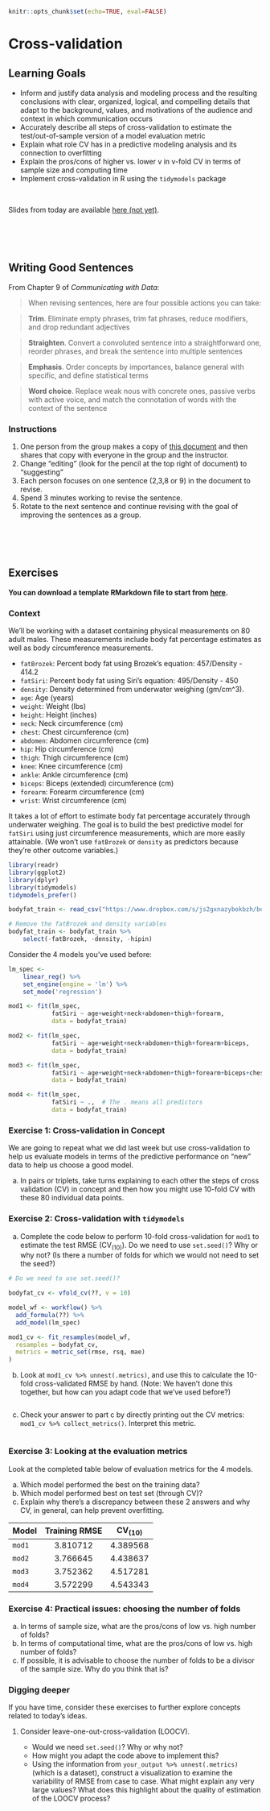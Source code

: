 ```r
knitr::opts_chunk$set(echo=TRUE, eval=FALSE)
```

# Cross-validation

## Learning Goals {.unnumbered}

-   Inform and justify data analysis and modeling process and the resulting conclusions with clear, organized, logical, and compelling details that adapt to the background, values, and motivations of the audience and context in which communication occurs
-   Accurately describe all steps of cross-validation to estimate the test/out-of-sample version of a model evaluation metric
-   Explain what role CV has in a predictive modeling analysis and its connection to overfitting
-   Explain the pros/cons of higher vs. lower v in v-fold CV in terms of sample size and computing time
-   Implement cross-validation in R using the `tidymodels` package

<br>

Slides from today are available [here (not yet)](LINK).

<br><br><br>

## Writing Good Sentences {.unnumbered}

From Chapter 9 of *Communicating with Data*:

> When revising sentences, here are four possible actions you can take:

> **Trim**. Eliminate empty phrases, trim fat phrases, reduce modifiers, and drop redundant adjectives

> **Straighten**. Convert a convoluted sentence into a straightforward one, reorder phrases, and break the sentence into multiple sentences

> **Emphasis**. Order concepts by importances, balance general with specific, and define statistical terms

> **Word choice**. Replace weak nous with concrete ones, passive verbs with active voice, and match the connotation of words with the context of the sentence

### Instructions {.unnumbered}

1.  One person from the group makes a copy of [this document](https://docs.google.com/document/d/1U905_Brwzf_TdhwClUafc6ImQWGiRTVfQC0iH4pwCJo/edit?usp=sharing) and then shares that copy with everyone in the group and the instructor.
2.  Change "editing" (look for the pencil at the top right of document) to "suggesting"
3.  Each person focuses on one sentence (2,3,8 or 9) in the document to revise.
4.  Spend 3 minutes working to revise the sentence.
5.  Rotate to the next sentence and continue revising with the goal of improving the sentences as a group.

<br><br><br>

## Exercises {.unnumbered}

**You can download a template RMarkdown file to start from [here](template_rmds/04-cv.Rmd).**

### Context {.unnumbered}

We'll be working with a dataset containing physical measurements on 80 adult males. These measurements include body fat percentage estimates as well as body circumference measurements.

-   `fatBrozek`: Percent body fat using Brozek's equation: 457/Density - 414.2
-   `fatSiri`: Percent body fat using Siri's equation: 495/Density - 450
-   `density`: Density determined from underwater weighing (gm/cm\^3).
-   `age`: Age (years)
-   `weight`: Weight (lbs)
-   `height`: Height (inches)
-   `neck`: Neck circumference (cm)
-   `chest`: Chest circumference (cm)
-   `abdomen`: Abdomen circumference (cm)
-   `hip`: Hip circumference (cm)
-   `thigh`: Thigh circumference (cm)
-   `knee`: Knee circumference (cm)
-   `ankle`: Ankle circumference (cm)
-   `biceps`: Biceps (extended) circumference (cm)
-   `forearm`: Forearm circumference (cm)
-   `wrist`: Wrist circumference (cm)

It takes a lot of effort to estimate body fat percentage accurately through underwater weighing. The goal is to build the best predictive model for `fatSiri` using just circumference measurements, which are more easily attainable. (We won't use `fatBrozek` or `density` as predictors because they're other outcome variables.)

```r
library(readr)
library(ggplot2)
library(dplyr)
library(tidymodels)
tidymodels_prefer()

bodyfat_train <- read_csv("https://www.dropbox.com/s/js2gxnazybokbzh/bodyfat_train.csv?dl=1")

# Remove the fatBrozek and density variables
bodyfat_train <- bodyfat_train %>%
    select(-fatBrozek, -density, -hipin)
```

Consider the 4 models you've used before:

```r
lm_spec <-
    linear_reg() %>% 
    set_engine(engine = 'lm') %>% 
    set_mode('regression')

mod1 <- fit(lm_spec,
            fatSiri ~ age+weight+neck+abdomen+thigh+forearm, 
            data = bodyfat_train)

mod2 <- fit(lm_spec,
            fatSiri ~ age+weight+neck+abdomen+thigh+forearm+biceps, 
            data = bodyfat_train)

mod3 <- fit(lm_spec,
            fatSiri ~ age+weight+neck+abdomen+thigh+forearm+biceps+chest+hip, 
            data = bodyfat_train)

mod4 <- fit(lm_spec,
            fatSiri ~ .,  # The . means all predictors
            data = bodyfat_train) 
```

### Exercise 1: Cross-validation in Concept {.unnumbered}

We are going to repeat what we did last week but use cross-validation to help us evaluate models in terms of the predictive performance on "new" data to help us choose a good model.

a.  In pairs or triplets, take turns explaining to each other the steps of cross validation (CV) in concept and then how you might use 10-fold CV with these 80 individual data points.

### Exercise 2: Cross-validation with `tidymodels` {.unnumbered}

a.  Complete the code below to perform 10-fold cross-validation for `mod1` to estimate the test RMSE ($\text{CV}_{(10)}$). Do we need to use `set.seed()`? Why or why not? (Is there a number of folds for which we would not need to set the seed?)

```r
# Do we need to use set.seed()?

bodyfat_cv <- vfold_cv(??, v = 10)

model_wf <- workflow() %>%
  add_formula(??) %>%
  add_model(lm_spec)

mod1_cv <- fit_resamples(model_wf,
  resamples = bodyfat_cv, 
  metrics = metric_set(rmse, rsq, mae)
)
```

b.  Look at `mod1_cv %>% unnest(.metrics)`, and use this to calculate the 10-fold cross-validated RMSE by hand. (Note: We haven't done this together, but how can you adapt code that we've used before?)

```r

```

c.  Check your answer to part c by directly printing out the CV metrics: `mod1_cv %>% collect_metrics()`. Interpret this metric.

```r

```

### Exercise 3: Looking at the evaluation metrics {.unnumbered}

Look at the completed table below of evaluation metrics for the 4 models.

a.  Which model performed the best on the training data?
b.  Which model performed best on test set (through CV)?
c.  Explain why there's a discrepancy between these 2 answers and why CV, in general, can help prevent overfitting.

| Model  | Training RMSE | $\text{CV}_{(10)}$ |
|:-------|:-------------:|:------------------:|
| `mod1` |   3.810712    |      4.389568      |
| `mod2` |   3.766645    |      4.438637      |
| `mod3` |   3.752362    |      4.517281      |
| `mod4` |   3.572299    |      4.543343      |

### Exercise 4: Practical issues: choosing the number of folds {.unnumbered}

a.  In terms of sample size, what are the pros/cons of low vs. high number of folds?
b.  In terms of computational time, what are the pros/cons of low vs. high number of folds?
c.  If possible, it is advisable to choose the number of folds to be a divisor of the sample size. Why do you think that is?

### Digging deeper {.unnumbered}

If you have time, consider these exercises to further explore concepts related to today's ideas.

1.  Consider leave-one-out-cross-validation (LOOCV).

    -   Would we need `set.seed()`? Why or why not?
    -   How might you adapt the code above to implement this?
    -   Using the information from `your_output %>% unnest(.metrics)` (which is a dataset), construct a visualization to examine the variability of RMSE from case to case. What might explain any very large values? What does this highlight about the quality of estimation of the LOOCV process?
